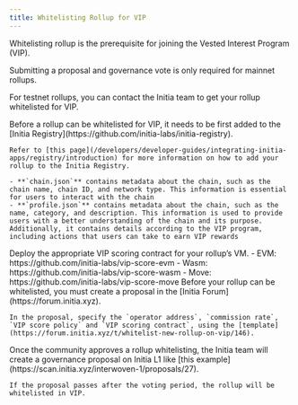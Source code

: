 ```yaml
---
title: Whitelisting Rollup for VIP
---
```


Whitelisting rollup is the prerequisite for joining the Vested Interest Program (VIP).

<Note>
Submitting a proposal and governance vote is only required for mainnet rollups.

For testnet rollups, you can contact the Initia team to get your rollup whitelisted for VIP.
</Note>

<Steps>
  <Step title="Add your rollup to the Initia Registry">
    Before a rollup can be whitelisted for VIP, it needs to be first added to the [Initia Registry](https://github.com/initia-labs/initia-registry).
    
    Refer to [this page](/developers/developer-guides/integrating-initia-apps/registry/introduction) for more information on how to add your rollup to the Initia Registry.

    - **`chain.json`** contains metadata about the chain, such as the chain name, chain ID, and network type. This information is essential for users to interact with the chain
    - **`profile.json`** contains metadata about the chain, such as the name, category, and description. This information is used to provide users with a better understanding of the chain and its purpose. Additionally, it contains details according to the VIP program, including actions that users can take to earn VIP rewards
  </Step>
  <Step title="Deploy the VIP Scoring Contract">
    Deploy the appropriate VIP scoring contract for your rollup’s VM.
      - EVM: https://github.com/initia-labs/vip-score-evm
      - Wasm: https://github.com/initia-labs/vip-score-wasm
      - Move: https://github.com/initia-labs/vip-score-move
  </Step>
  <Step title="Submit a Proposal">
    Before your rollup can be whitelisted, you must create a proposal in the [Initia Forum](https://forum.initia.xyz). 
    
    In the proposal, specify the `operator address`, `commission rate`, `VIP score policy` and `VIP scoring contract`, using the [template](https://forum.initia.xyz/t/whitelist-new-rollup-on-vip/146).
  </Step>
  <Step title="Wait for the L1 Governance vote">
    Once the community approves a rollup whitelisting, the Initia team will create a governance proposal on Initia L1 like [this example](https://scan.initia.xyz/interwoven-1/proposals/27).
    
    If the proposal passes after the voting period, the rollup will be whitelisted in VIP.
  </Step>
</Steps>
